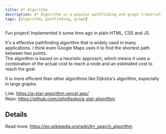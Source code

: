 ```yaml
---
title: A* Algorithm
description: A* Algorithm is a popular pathfinding and graph traversal algorithm.
tags: [algorithm, pathfinding, graph]
---
```


Fun project! Implemented it some time ago in plain HTML, CSS and JS.<br />

It's a effective pathfinding algorithm that is widely used in many applications. I think even Google Maps uses it to find the shortest path between two points. <br />
The algorithm is based on a heuristic approach, which means it uses a combination of the actual cost to reach a node and an estimated cost to reach the goal. <br />

It is more efficient than other algorithms like Dijkstra's algorithm, especially in large graphs. <br />

Link: https://a-star-algorithm.vercel.app/<br />
Repo: https://github.com/JohnKesko/a-star-algorithm <br />

## Details

Read more: https://en.wikipedia.org/wiki/A*_search_algorithm
